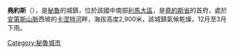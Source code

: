 {{coord|12.4594|S|75.9072|W|source:kolossus-nlwiki|display=title}}

'''堯約斯'''（{{lang-es|Yauyos}}），是[[秘魯|秘魯]]的城鎮，位於該國中南部[[利馬大區|利馬大區]]，是[[堯約斯省|堯約斯省]]的首府，處於[[安第斯山脈|安第斯山脈]]西坡的[[卡涅特河|卡涅特河]]畔，海拔高度2,900米，該城鎮氣候乾燥，12月至3月下雨。

{{Peru-geo-stub}}
[[Category:秘魯城市|Category:秘魯城市]]